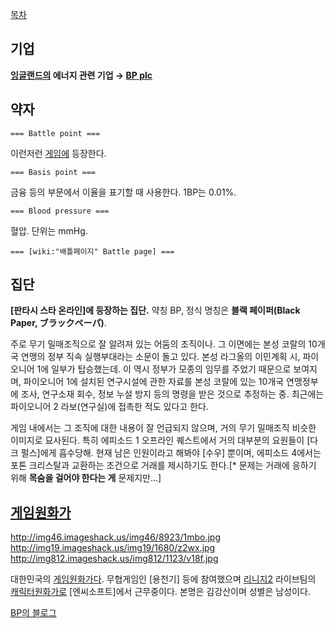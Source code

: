 [[목차]]


== 기업 ==
''' [[잉글랜드]]의 에너지 관련 기업 → [[BP plc]]'''

== 약자 ==
 === Battle point ===
이런저런 [[게임]]에 등장한다.
 === Basis point ===
금융 등의 부문에서 이율을 표기할 때 사용한다. 1BP는 0.01%.
 === Blood pressure ===
혈압. 단위는 mmHg.
 === [wiki:"배틀페이지" Battle page] ===

== 집단 ==
''' [판타시 스타 온라인]에 등장하는 집단.'''
약칭 BP, 정식 명칭은 '''블랙 페이퍼(Black Paper, ブラックペーパ)'''.

주로 무기 밀매조직으로 잘 알려져 있는 어둠의 조직이나. 그 이면에는 본성 코랄의 10개국 연맹의 정부 직속 실행부대라는 소문이 돌고 있다. 본성 라그올의 이민계획 시, 파이오니어 1에 일부가 탑승했는데. 이 역시 정부가 모종의 임무를 주었기 때문으로 보여지며, 파이오니어 1에 설치된 연구시설에 관한 자료를 본성 코랄에 있는 10개국 연맹정부에 조사, 연구소재 회수, 정보 누설 방지 등의 명령을 받은 것으로 추정하는 중. 최근에는 파이오니어 2 라보(연구실)에 접촉한 적도 있다고 한다.

게임 내에서는 그 조직에 대한 내용이 잘 언급되지 않으며, 거의 무기 밀매조직 비슷한 이미지로 묘사된다. 특히 에피소드 1 오프라인 퀘스트에서 거의 대부분의 요원들이 [다크 펄스]에게 흡수당해. 현재 남은 인원이라고 해봐야 [수우] 뿐이며, 에피소드 4에서는 포톤 크리스탈과 교환하는 조건으로 거래를 제시하기도 한다.[* 문제는 거래에 응하기 위해 '''목숨을 걸어야 한다는 게''' 문제지만...]

== [[게임원화가]] ==
http://img46.imageshack.us/img46/8923/1mbo.jpg
http://img19.imageshack.us/img19/1680/z2wx.jpg
http://img812.imageshack.us/img812/1123/v18f.jpg

대한민국의 [[게임원화가]]다. 무협게임인 [용천기] 등에 참여했으며 [[리니지2]] 라이브팀의 [[캐릭터원화가]]로 [엔씨소프트]에서 근무중이다. 본명은 김강산이며 성별은 남성이다.

[http://blog.naver.com/1998k BP의 블로그]
